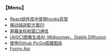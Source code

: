 ### 【Menu】

+ <a href="https://yyfollower.com/blog/20231204_02.html" class="link_03735  link_3b154 inline-link_3b154">React组件库中使用hooks异常</a>
+ <a href="https://yyfollower.com/blog/20231204_01.html" class="link_03735  link_3b154 inline-link_3b154">移动端适配方案01</a>
+ <a href="https://yyfollower.com/blog/20231203_01.html" class="link_03735  link_3b154 inline-link_3b154">屏幕坐标和窗口通信</a>
+ <a href="https://yyfollower.com/blog/20231202_01.html" class="link_03735  link_3b154 inline-link_3b154">[AIGC]图像生成AI: Midjourney、Stable Diffusion</a>
+ <a href="https://yyfollower.com/blog/20231201_01.html" class="link_03735  link_3b154 inline-link_3b154">使用Github,PicGo搭建图床</a>
+ <a href="https://yyfollower.com/blog/funny.html" class="link_03735  link_3b154 inline-link_3b154">Funny Api</a>